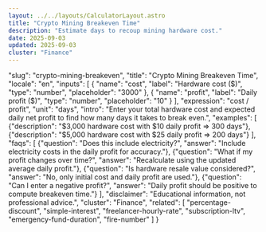 ```yaml
---
layout: ../../layouts/CalculatorLayout.astro
title: "Crypto Mining Breakeven Time"
description: "Estimate days to recoup mining hardware cost."
date: 2025-09-03
updated: 2025-09-03
cluster: "Finance"
---
```


  "slug": "crypto-mining-breakeven",
  "title": "Crypto Mining Breakeven Time",
  "locale": "en",
  "inputs": [
    {
      "name": "cost",
      "label": "Hardware cost ($)",
      "type": "number",
      "placeholder": "3000"
    },
    {
      "name": "profit",
      "label": "Daily profit ($)",
      "type": "number",
      "placeholder": "10"
    }
  ],
    "expression": "cost / profit",
    "unit": "days",
    "intro": "Enter your total hardware cost and expected daily net profit to find how many days it takes to break even.",
    "examples": [
      {"description": "$3,000 hardware cost with $10 daily profit ⇒ 300 days"},
      {"description": "$5,000 hardware cost with $25 daily profit ⇒ 200 days"}
    ],
    "faqs": [
      {"question": "Does this include electricity?", "answer": "Include electricity costs in the daily profit for accuracy."},
      {"question": "What if my profit changes over time?", "answer": "Recalculate using the updated average daily profit."},
      {"question": "Is hardware resale value considered?", "answer": "No, only initial cost and daily profit are used."},
      {"question": "Can I enter a negative profit?", "answer": "Daily profit should be positive to compute breakeven time."}
    ],
  "disclaimer": "Educational information, not professional advice.",
  "cluster": "Finance",
  "related": [
    "percentage-discount",
    "simple-interest",
    "freelancer-hourly-rate",
    "subscription-ltv",
    "emergency-fund-duration",
    "fire-number"
  ]
}

<Calculator schema={schema} />

